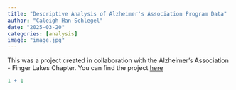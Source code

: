 ```yaml
---
title: "Descriptive Analysis of Alzheimer's Association Program Data"
author: "Caleigh Han-Schlegel"
date: "2025-03-20"
categories: [analysis]
image: "image.jpg"
---
```


This was a project created in collaboration with the Alzheimer's Association - Finger Lakes Chapter. You can find the project [here](https://docs.google.com/document/d/1_DjqNXJ6xKTbbkdXemNaMWThksca445F-NiRskQPYAo/edit?usp=sharing){target="_blank"}
```r
1 + 1
```

